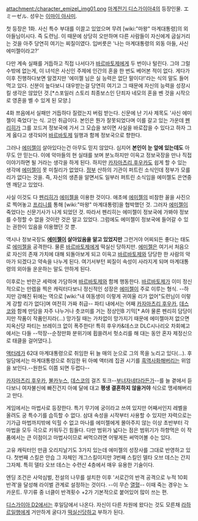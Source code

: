 attachment:/character_emizel_img01.png
[[마계전기 디스가이아4]]의 등장인물. エミーゼル. 성우는 [[이마이 아사미]].

첫 등장은 1화. 사신 특수 부대를 이끌고 있었으며 무려 [wiki:"마왕" 마계대통령]의 외아들님이시다. 즉 도련님. 이 때문에 상당히 오만하며 다른 사람들이 자신에게 굽실거리는 것을 아주 당연히 여기는 찌질이였다. 입버릇은 '나는 마계대통령의 외동 아들, 사신 에미젤이라고?'

다만 계속 실패를 거듭하고 직접 나서다가 [[바르바토제]]에게 두 번이나 털린다. 그야 그럴 수밖에 없는게, 이 녀석은 사신인 주제에 인간의 혼을 한 번도 베어본 적이 없다. 게다가 이후 진행하다보면 알겠지만 '에미젤 님은 실 능력은 없단 말이다!'라는 식의 말도 들어먹고 있다. 신분이 높다보니 대우받는걸 당연히 여기고 그 때문에 자신의 능력을 성장시킬 생각은 않았던 것.[*스포일러 스토리 최종보스인 단죄자 네모의 혼을 벤 것을 시작으로 영혼을 벨 수 있게 된 모양.]

4화 쯔음에서 실패만 거듭하다 질렸는지 버림 받는다. 신문에 난 기사 제목도 '사신 에미젤이 죽었다'는 식. 고인 취급이다. 본인은 뭔가 잘못되었다며 이를 갈고 있는 가운데 [[펜리히]]가 그를 꼬드겨 정보국에 가서 그 모습을 보이면 사실을 바로잡을 수 있다고 하자 그게 옳다고 생각되어 [[바르바토제]] 일행과 함께 정보국으로 향한다.

그러나 [[에미젤]]이 살아있다는건 아무도 믿지 않았다. 심지어 '''본인이 눈 앞에 있는데도''' 아무도 안 믿는다. 이에 악마들의 현 실태를 보며 분노하지만 이윽고 정보국장을 만나 직접 이야기하면 될 거라는 생각을 하게 된다. 하지만 [[카자마츠리 후우카]]도 쉽게 할 수 있는 생각에 [[에미젤]]이 못 미칠리가 없었다. [[정부]] 산하의 기관이 퍼트린 소식인데 정부가 모를 리가 없다는 것을. 즉, 자신의 생존을 알면서도 일부러 퍼트린 소식임을 에미젤도 은연중엔 깨닫고 있었다.

사실 이것도 다 [[펜리히]]가 [[에미젤]]을 이용한 것이다. 애초에 [[에미젤]]의 비참한 꼴을 사진으로 찍어놓고 [[프리니]]를 통해 [wiki:"마왕" 마계대통령]을 협박했던 것. 그러자 [[에미젤]]이 죽었다는 신문기사가 나게 되었던 것. 따라서 펜리히는 에미젤이 정보국에 가봐야 정보를 수정할 수 없을 것이란 것은 알고 있었다. 그럼에도 에미젤이 정보국에 들어갈 수 있는 권한이 있음을 이용했던 것 뿐.

역시나 정보국장도 '''[[에미젤]]이 살아있음을 알고 있었지만''' 그런거야 어찌되든 좋다는 태도로 [[에미젤]]을 공격한다. 물론 [[바르바토제]]에게 떡실신 당하지만. [[에미젤]]은 여기서 처음으로 자신의 존재 가치에 대해 되돌아보게 되고 이윽고 [[바르바토제]]와 당당한 한 사람의 악마가 되겠다고 약속을 나누게 된다. 여기서부턴 찌질이 속성이 사라지게 되며 마계대통령의 외아들 운운하는 말도 안하게 된다.

이후로는 반란군 세력에 가담하며 [[바르바토제]]와 함께 행동한다. [[바르바토제]]가 이미 정신적으로는 만렙을 찍은 캐릭터다보니 정신적인 성장은 [[에미젤]]이 주로 이루는 형식. --하지만 강해진 뒤에는 역으로 [wiki:"내 여동생이 이렇게 귀여울 리가 없어"도련님이 이렇게 강할 리가 없다]며 여전히 가짜 취급-- 파티 내에서는 어째 [[카자마츠리 후우카]], [[데스코]]와 함께 만담을 자주 나누거나 츳코미를 거는 정상인B 기믹[* A야 물론 펜리히 담당이지만 작품이 작품인지라(…) 망가질 때는 가차없이 망가지기 때문에 에미젤마저 없으면 지옥신당 파티는 브레이크 없이 폭주한다! 특히 후우카&데스코 DLC시나리오 차회예고에서는 다들 --막장--순정만화 분위기에 휩쓸려서 헛소리를 해 대는 동안 혼자 제정신으로 태클을 걸어댔다.].

[[액터레]]가 62대 마계대통령으로 취임한 뒤 늘 매의 눈으로 그의 목을 노리고 있다(…). 후일담에서는 마계대통령으로 취임한 뒤 아예 액터레 집권 시기를 [[흑역사]]화해버리는 위엄을 보인다.--원한도 이쯤 되면 두렵다--

[[카자마츠리 후우카]], [[불카누스]], [[데스코]]의 걸즈 토크--[http://www.pixiv.net/member_illust.php?mode=medium&illust_id=20416214 부녀자네타라든가]--를 늘 곁에서 듣다보니 여자불신에 빠진건지 아예 달에 대고 '''평생 결혼하지 않을거야''' 식으로 맹세해버리고 만다.

게임에서는 마법사로 등장한다. 특기 무기에 궁이라고 쓰여 있지만 어째서인지 레벨을 올려도 궁 특수기를 습득할 수 없다. 삼대 속성을 시작부터 사용할 수 있지만 자력으로는 기가급 마법까지밖에 익힐 수 없고 마나를 에미젤에게 몰아주지 않는 이상 초반부터 각 마법을 모두 극으로 키워두긴 힘들다. 다만 범위가 넓다는 점은 범위기가 하향먹은 이 작품에서는 큰 이점이고 마법사이므로 써먹으려면 어떻게든 써먹어볼 수는 있다.

고유 캐릭터인 만큼 오리지날기도 3가지 있는데 에미젤의 성장사를 그대로 반영하고 있다. 첫번째 스킬은 안습 그 자체인 개그스킬이지만 3번째 스킬인 델타 오브 데스는 간지 그자체. 특히 델타 오브 데스는 수련산 4층에서 매우 유용한 기술이다.

엔딩 조건은 사악심벌, 전설의 나무를 설치한 이후 '서로간의 반격 공격으로 누적 10회 반격'을 달성해 라이벌 관계로 설정하는 것이다. --이 무슨 [[열혈]]-- 이때 죽는 경우는 노카운트. 무기류 중 너클이 반격횟수 +2가 기본적으로 붙어있어 많이 쓰는 편.

[[디스가이아 D2]]에서는 후일담에서 나온다. 자신이 다른 차원에 왔다는 것도 모른채 [[라하르]]일행에게 거만하게 굴다가 [[떡실신]]당하고 부하가 된다.
